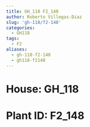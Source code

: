 ```yaml
---
title: GH_118 F2_148
author: Roberto Villegas-Diaz
slug: 'gh-118/f2-148'
categories:
  - GH118
tags:
  - F2
aliases:
  - gh-118-f2-148
  - gh118-f2148
---
```


# **House**: GH_118
# **Plant ID**: F2_148

